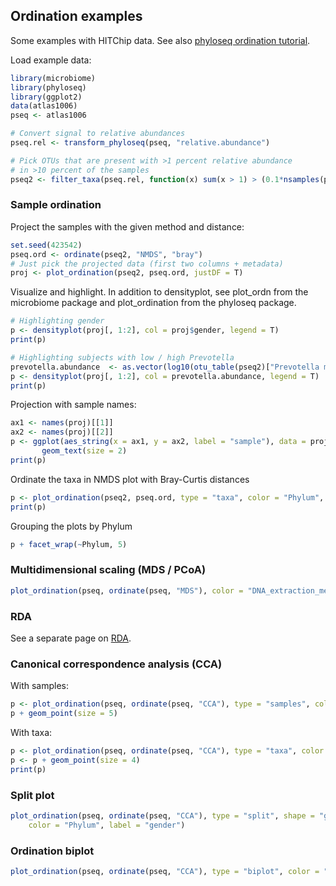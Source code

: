 ## Ordination examples

Some examples with HITChip data. See also [phyloseq ordination tutorial](http://joey711.github.io/phyloseq/plot_ordination-examples.html).

Load example data:

```r
library(microbiome)
library(phyloseq)
library(ggplot2)
data(atlas1006)
pseq <- atlas1006

# Convert signal to relative abundances
pseq.rel <- transform_phyloseq(pseq, "relative.abundance")

# Pick OTUs that are present with >1 percent relative abundance 
# in >10 percent of the samples
pseq2 <- filter_taxa(pseq.rel, function(x) sum(x > 1) > (0.1*nsamples(pseq.rel)), TRUE)
```


### Sample ordination

Project the samples with the given method and distance:

```r
set.seed(423542)
pseq.ord <- ordinate(pseq2, "NMDS", "bray")
# Just pick the projected data (first two columns + metadata)
proj <- plot_ordination(pseq2, pseq.ord, justDF = T)
```


Visualize and highlight. In addition to densityplot, see plot_ordn from the microbiome package and plot_ordination from the phyloseq package.

```r
# Highlighting gender
p <- densityplot(proj[, 1:2], col = proj$gender, legend = T)
print(p)

# Highlighting subjects with low / high Prevotella 
prevotella.abundance  <- as.vector(log10(otu_table(pseq2)["Prevotella melaninogenica et rel.",]) )
p <- densityplot(proj[, 1:2], col = prevotella.abundance, legend = T)
print(p)
```

Projection with sample names:

```r
ax1 <- names(proj)[[1]]
ax2 <- names(proj)[[2]]
p <- ggplot(aes_string(x = ax1, y = ax2, label = "sample"), data = proj) +
       geom_text(size = 2)
print(p)
```


Ordinate the taxa in NMDS plot with Bray-Curtis distances

```r
p <- plot_ordination(pseq2, pseq.ord, type = "taxa", color = "Phylum", title = "Taxa ordination")
print(p)
```

Grouping the plots by Phylum

```r
p + facet_wrap(~Phylum, 5)
```


### Multidimensional scaling (MDS / PCoA)

```r
plot_ordination(pseq, ordinate(pseq, "MDS"), color = "DNA_extraction_method") + geom_point(size = 5)
```

### RDA

See a separate page on [RDA](RDA.md).


### Canonical correspondence analysis (CCA)

With samples:

```r
p <- plot_ordination(pseq, ordinate(pseq, "CCA"), type = "samples", color = "gender")
p + geom_point(size = 5)
```

With taxa:

```r
p <- plot_ordination(pseq, ordinate(pseq, "CCA"), type = "taxa", color = "Phylum")
p <- p + geom_point(size = 4)
print(p)
```


### Split plot

```r
plot_ordination(pseq, ordinate(pseq, "CCA"), type = "split", shape = "gender", 
    color = "Phylum", label = "gender")
```


### Ordination biplot

```r
plot_ordination(pseq, ordinate(pseq, "CCA"), type = "biplot", color = "Phylum")
```







